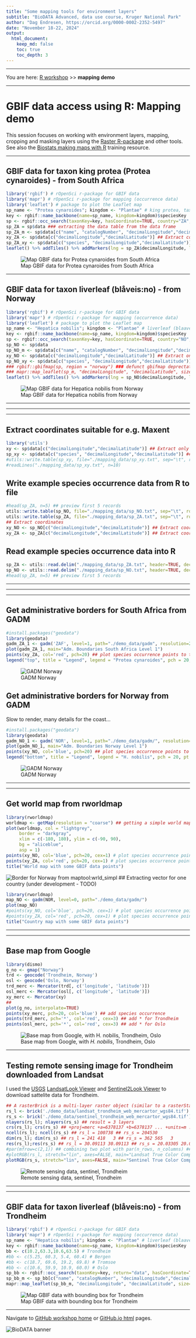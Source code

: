 ```yaml
---
title: "Some mapping tools for environment layers"
subtitle: "BioDATA Advanced, data use course, Kruger National Park"
author: "Dag Endresen, https://orcid.org/0000-0002-2352-5497"
date: "November 18-22, 2024"
output:
  html_document:
    keep_md: false
    toc: true
    toc_depth: 3
---
```


<!-- mapping.html is generated from mapping.Rmd. Please edit that file -->

***

You are here: [R workshop](./index.html) >> **mapping demo**

***

# GBIF data access using R: Mapping demo

This session focuses on working with environment layers, mapping, cropping and masking layers using the [Raster R-package](https://cran.r-project.org/web/packages/raster/index.html) and other tools. See also the [Biostats making maps with R](https://biostats-r.github.io/biostats/workingInR/140_maps.html) training resource.

***

## GBIF data for taxon king protea (Protea cynaroides) - from South Africa
```r
library('rgbif') # rOpenSci r-package for GBIF data
library('mapr') # rOpenSci r-package for mapping (occurrence data)
library('leaflet') # package to plot the Leaflet map
sp_name <- "Protea cynaroides"; kingdom <- "Plantae" # king protea, taxonKey=5637947
key <- rgbif::name_backbone(name=sp_name, kingdom=kingdom)$speciesKey
sp <- rgbif::occ_search(taxonKey=key, hasCoordinate=TRUE, country="ZA", limit=100)
sp_ZA = sp$data ### extracting the data table from the data frame
sp_ZA_m <- sp$data[c("name", "catalogNumber", "decimalLongitude","decimalLatitude", "basisOfRecord", "year", "stateProvince", "taxonKey", "occurrenceID")] ## Subset columns (for more useful map pop-up)
xy_ZA <- sp$data[c("decimalLongitude","decimalLatitude")] ## Extract coordinates
sp_ZA_xy <- sp$data[c("species", "decimalLongitude","decimalLatitude")] ## Input format for Maxent
leaflet() %>% addTiles() %>% addMarkers(lng = sp_ZA$decimalLongitude, lat = sp_ZA$decimalLatitude)
```
![Map GBIF data for Protea cynaroides from South Africa](./mapping_data/map_sp_ZA.png "Leaflet map")

***

## GBIF data for taxon liverleaf (bl&aring;veis:no) - from Norway
```r
library('rgbif') # rOpenSci r-package for GBIF data
library('mapr') # rOpenSci r-package for mapping (occurrence data)
library('leaflet') # package to plot the Leaflet map
sp_name <- "Hepatica nobilis"; kingdom <- "Plantae" # liverleaf (blaaveis:no), taxonKey=5371699
key <- rgbif::name_backbone(name=sp_name, kingdom=kingdom)$speciesKey
sp <- rgbif::occ_search(taxonKey=key, hasCoordinate=TRUE, country="NO", limit=100)
sp_NO <- sp$data
sp_NO_m <- sp$data[c("name", "catalogNumber", "decimalLongitude","decimalLatitude", "basisOfRecord", "year", "municipality", "taxonKey", "occurrenceID")] ## Subset columns (for more useful map pop-up)
xy_NO <- sp$data[c("decimalLongitude","decimalLatitude")] ## Extract only the coordinates
sp_NO_xy <- sp$data[c("species", "decimalLongitude","decimalLatitude")] ## Input format for Maxent
### rgbif::gbifmap(sp, region = "norway") ### defunct gbifmap deprectated March 2023
### mapr::map_leaflet(sp_m, "decimalLongitude", "decimalLatitude", size=2, color="blue") ### defunct mapr deprectated March 2023
leaflet() %>% addTiles() %>% addMarkers(lng = sp_NO$decimalLongitude, lat = sp_NO$decimalLatitude)
```
![Map GBIF data for Hepatica nobilis from Norway](./mapping_data/map_sp_NO.png "Leaflet map, Norway")

***
***
***

## Extract coordinates suitable for e.g. Maxent
```r
library('utils')
xy <- sp$data[c("decimalLongitude","decimalLatitude")] ## Extract only the coordinates
sp_xy <- sp$data[c("species", "decimalLongitude","decimalLatitude")] ## Input format for Maxent
#utils::write.table(sp_xy, file="./mapping_data/sp_xy.txt", sep="\t", row.names=FALSE, qmethod="double")
#readLines("./mapping_data/sp_xy.txt", n=10)
```

## Write example species occurrence data from R to file
```r
#head(sp_ZA, n=5) ## preview first 5 records
utils::write.table(sp_NO, file="./mapping_data/sp_NO.txt", sep="\t", row.names=FALSE, qmethod="double") ## write to file
utils::write.table(sp_ZA, file="./mapping_data/sp_ZA.txt", sep="\t", row.names=FALSE, qmethod="double") ## write to file
## Extract coordinates
xy_NO <- sp_NO[c("decimalLongitude","decimalLatitude")] ## Extract coordinates
xy_ZA <- sp_ZA[c("decimalLongitude","decimalLatitude")] ## Extract coordinates
```

## Read example species occurrence data into R
```r
sp_ZA <- utils::read.delim("./mapping_data/sp_ZA.txt", header=TRUE, dec=".", stringsAsFactors=FALSE) ## read from file
sp_NO <- utils::read.delim("./mapping_data/sp_NO.txt", header=TRUE, dec=".", stringsAsFactors=FALSE) ## read from file
#head(sp_ZA, n=5) ## preview first 5 records
```

***
***
***

## Get administrative borders for South Africa from GADM
```r
#install.packages("geodata")
library(geodata)
gadm_ZA_1 <- gadm('ZAF', level=1, path="./demo_data/gadm", resolution=2) ## level 0,1,2,...
plot(gadm_ZA_1, main="Adm. Boundaries South Africa Level 1")
points(xy_ZA, col='red', pch=20) ## plot species occurrence points to the map (smaller dots)
legend("top", title = "Legend", legend = "Protea cynaroides", pch = 20, pt.bg = "red", bty = "n")
```
![GADM Norway](./mapping_data/gadm_ZA_sp.png "GADM admin borders for Norway")

## Get administrative borders for Norway from GADM
Slow to render, many details for the coast...
```r
#install.packages("geodata")
library(geodata)
gadm_NO_1 <- gadm('NOR', level=1, path="./demo_data/gadm/", resolution=2) ## level 0,1,2,...
plot(gadm_NO_1, main="Adm. Boundaries Norway Level 1")
points(xy_NO, col='blue', pch=20) ## plot species occurrence points to the map (smaller dots)
legend("bottom", title = "Legend", legend = "H. nobilis", pch = 20, pt.bg = "blue", bty = "n")
```

![GADM Norway](./mapping_data/gadm_NO_sp.png "GADM admin borders for Norway")

***
***

## Get world map from rworldmap

```r
library(rworldmap)
worldmap <- getMap(resolution = "coarse") ## getting a simple world map
plot(worldmap, col = "lightgrey", 
     border = "darkgray",
     xlim = c(-180, 180), ylim = c(-90, 90),
     bg = "aliceblue",
     asp = 1)
points(xy_NO, col='blue', pch=20, cex=1) # plot species occurrence points to the map
points(xy_ZA, col='red', pch=20, cex=1) # plot species occurrence points to the map
title("World map with some GBIF data points")
```
![Border for Norway from maptool:wrld_simpl](./mapping_data/rworldmap_sp.png "maptools wrld_simpl")
## Extracting vector for one country (under development - TODO)

```r
library(rworldmap)
map_NO <- gadm(NOR, level=0, path="./demo_data/gadm/")
plot(map_NO)
#points(xy_NO, col='blue', pch=20, cex=1) # plot species occurrence points to the map
#points(xy_ZA, col='red', pch=20, cex=1) # plot species occurrence points to the map
title("Country map with some GBIF data points")
```


***
***

## Base map from Google
```r
library(dismo)
g_no <- gmap("Norway")
trd <- geocode('Trondheim, Norway')
osl <- geocode('Oslo, Norway')
trd_merc <- Mercator(trd[, c('longitude', 'latitude')])
osl_merc <- Mercator(osl[, c('longitude', 'latitude')])
xy_merc <- Mercator(xy)
##
plot(g_no, interpolate=TRUE)
points(xy_merc, pch=20, col='blue') ## add species occurrence
points(trd_merc, pch='*', col='red', cex=3) ## add * for Trondheim
points(osl_merc, pch='*', col='red', cex=3) ## add * for Oslo
```
![Base map from Google, with *H. nobilis*, Trondheim, Oslo](./mapping_data/map_google_sp.png "Base map")

***

## Testing remote sensing image for Trondheim downloaded from Landsat
I used the [USGS](https://landsat.usgs.gov/landsat-data-access) [LandsatLook Viewer](https://landsatlook.usgs.gov/) and [Sentinel2Look Viewer](https://landsatlook.usgs.gov/sentinel2/) to download sattelite data for Trondheim.

```r
## A rasterBrick is a multi-layer raster object (similar to a rasterStack)
rs_l <- brick('./demo_data/landsat_trondheim_web_mercartor_wgs84.tif')
rs_s <- brick('./demo_data/sentinel_trondheim_web_mercartor_wgs84.tif')
nlayers(rs_l); nlayers(rs_s) ## result = 3 layers
crs(rs_l); crs(rs_s) ## +proj=merc +a=6378137 +b=6378137 ... +units=m ...
ncell(rs_l); ncell(rs_s) ## rs_l = 100738 ## rs_s = 204530
dim(rs_l); dim(rs_s) ## rs_l = 241 418   3 ## rs_s = 362 565   3
res(rs_l);res(rs_s) ## rs_l = 30.09113 30.09113 ## rs_s = 20.03305 20.03305
#par(mfrow=c(2,1)) ## combining two plot with par(n_rows, n_columns) ## if landsat & sentinel
#plotRGB(rs_l, stretch="lin", axes=FALSE, main="Landsat True Color Composite") ## Landsat example
plotRGB(rs_s, stretch="lin", axes=FALSE, main="Sentinel True Color Composite") ## Sentinel example
```
![Remote sensing data, sentinel, Trondheim](./mapping_data/sentinel_trondheim.png "Sentinel remote sensing")

***
***

## GBIF data for taxon liverleaf (bl&aring;veis:no) - from Trondheim
```r
library('rgbif') # rOpenSci r-package for GBIF data
library('mapr') # rOpenSci r-package for mapping (occurrence data)
sp_name <- "Hepatica nobilis"; kingdom <- "Plantae" # liverleaf (blaaveis:no), taxonKey=5371699
key <- rgbif::name_backbone(name=sp_name, kingdom=kingdom)$speciesKey
bb <- c(10.2,63.3,10.6,63.5) # Trondheim
#bb <- c(5.25, 60.3, 5.4, 60.4) # Bergen
#bb <- c(18.7, 69.6, 19.2, 69.8) # Tromsoe
#bb <- c(10.6, 59.9, 10.9, 60.0) # Oslo
sp_bb <- rgbif::occ_search(taxonKey=key, return="data", hasCoordinate=TRUE, country="NO", geometry=bb, limit=100)
sp_bb_m <- sp_bb[c("name", "catalogNumber", "decimalLongitude","decimalLatitude", "basisOfRecord", "year", "municipality", "taxonKey", "occurrenceID")] ## Subset columns
mapr::map_leaflet(sp_bb_m, "decimalLongitude", "decimalLatitude", size=2, color="blue")
```
![Map GBIF data with bounding box for Trondheim](./mapping_data/map_sp_trondheim.png "Leaflet map, Trondheim")


***

Navigate to [GitHub workshop home](https://github.com/GBIF-Europe/nordic_oikos_2018_r) or [GitHub.io html](https://gbif-europe.github.io/nordic_oikos_2018_r/) pages.

![](./images/biodata_advanced.png "BioDATA banner")

